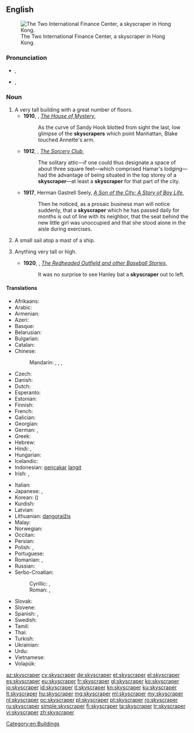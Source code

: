 ==English==
{{wikipedia}}
[[File:HK-2IFC-sj cropped.jpg|thumb|right|The Two International Finance Center, a skyscraper in Hong Kong.]]

===Pronunciation===
* {{a|UK}} {{IPA|/ˈskaɪˌskɹeɪp.ə(ɹ)/}}, {{X-SAMPA|/"skaI%skr\eIp.@(r\)/}}
* {{a|GenAm}} {{IPA|/ˈskaɪˌskɹeɪpɚ/}}, {{X-SAMPA|/"skaI%skr\eIp@`/}}

===Noun===
{{en-noun}}

# A very tall building with a great number of floors.
#* '''1910''', {{w|William Henry Irwin}}, ''[http://www.gutenberg.org/cache/epub/12678/pg12678.txt The House of Mystery]'',
#*: As the curve of Sandy Hook blotted from sight the last, low glimpse of the '''skyscrapers''' which point Manhattan, Blake touched Annette's arm.
#* '''1912''', {{w|Elliott O'Donnell}}, ''[http://www.gutenberg.org/files/14317/14317-h/14317-h.htm The Sorcery Club]'',
#*: The solitary attic—if one could thus designate a space of about three square feet—which comprised Hamar's lodging—had the advantage of being situated in the top storey of a '''skyscraper'''—at least a '''skyscraper''' for that part of the city.
#* '''1917''', Herman Gastrell Seely, ''[http://www.gutenberg.org/files/20708/20708-h/20708-h.htm A Son of the City: A Story of Boy Life]'',
#*: Then he noticed, as a prosaic business man will notice suddenly, that a '''skyscraper''' which he has passed daily for months is out of line with its neighbor, that the seat behind the new little girl was unoccupied and that she stood alone in the aisle during exercises.
# {{context|archaic|lang=en}} A small sail atop a mast of a ship.
# {{context|figuratively|lang=en}} Anything very tall or high.
#* '''1920''', {{w|Zane Grey}}, ''[http://www.gutenberg.org/files/385/385-h/385-h.htm The Redheaded Outfield and other Baseball Stories]'',
#*: It was no surprise to see Hanley bat a '''skyscraper''' out to left.

====Translations====
{{trans-top|tall building}}
* Afrikaans: {{t-|af|wolkekrabber}}
* Arabic: {{t-|ar|ناطحة سحاب|f|tr=naaTiHat saHaab|sc=Arab}}
* Armenian: {{t-|hy|երկնաքեր|tr=erknakʿer|sc=Armn}}
* Azeri: {{t-|az|göydələn}}
* Basque: {{t-|eu|etxeorratz}}
* Belarusian: {{t-|be|небасяг|m|tr=nebasjáh|sc=Cyrl}}
* Bulgarian: {{t-|bg|небостъргач|m|tr=nebostărgač|sc=Cyrl}}
* Catalan: {{t-|ca|gratacel|m}}
* Chinese:
*: Mandarin: {{t-|cmn|摩天大樓|sc=Hani}}, {{t-|cmn|摩天大楼|tr=mótiān dàlóu|sc=Hani}}, {{t|cmn|摩天樓|sc=Hani}}, {{t|cmn|摩天楼|tr=mótiānlóu|sc=Hani}}
* Czech: {{t+|cs|mrakodrap|m}}
* Danish: {{t-|da|skyskraber|c}}
* Dutch: {{t+|nl|wolkenkrabber|m}}
* Esperanto: {{t-|eo|nubskrapulo}}
* Estonian: {{t-|et|pilvelõhkuja}}
* Finnish: {{t+|fi|pilvenpiirtäjä}}
* French: {{t+|fr|gratte-ciel|m}}
* Galician: {{t+|gl|rañaceos|m}}
* Georgian: {{t-|ka|ცათამბჯენი|tr=tsatambjeni|sc=Geor}}
* German: {{t+|de|Wolkenkratzer|m}}, {{t+|de|Hochhaus|n}}
* Greek: {{t+|el|ουρανοξύστης|m|tr=uranoxístis}}
* Hebrew: {{t+|he|גורד שחקים|m|alt=גּוֹרֵד־שְׁחָקִים|tr=goréd-sh'khakím}}
* Hindi: {{t-|hi|गगनचुंबी इमारत|tr=gaganacumbī imārat|sc=Deva}}, {{t-|hi|गगनचुम्बी इमारत|tr=gaganacumbī imārat|sc=Deva}}
* Hungarian: {{t+|hu|felhőkarcoló}}
* Icelandic: {{t-|is|skýjakljúfur|m}}
* Indonesian: [[pencakar]] [[langit]]
* Irish: {{t-|ga|ilstórach|m}}, {{t-|ga|teach spéire|m}}
{{trans-mid}}
* Italian: {{t+|it|grattacielo|m}}
* Japanese: {{t-|ja|超高層ビル|tr=chōkōsō-biru|sc=Jpan}}, {{t-|ja|摩天楼|tr=まてんろう, matenrō|sc=Jpan}}
* Korean: {{t+|ko|마천루|tr=macheollu|sc=Kore}} ({{t+|ko|摩天樓|sc=Kore}})
* Kurdish: {{t+|ku|balexane|f}}
* Latvian: {{t-|lv|debesskrāpis}}
* Lithuanian: [[dangoraižis]]
* Malay: {{t-|ms|pencakar langit}}
* Norwegian: {{t-|no|skyskraper}}
* Occitan: {{t+|oc|gratacèl|m}}
* Persian: {{t+|fa|آسمانخراش}}
* Polish: {{t+|pl|wieżowiec|m}}, {{t+|pl|drapacz chmur|m}}
* Portuguese: {{t-|pt|arranha-céu|m}}
* Romanian: {{t-|ro|zgârie-nori}}, {{t+|ro|building|n}}
* Russian: {{t+|ru|небоскрёб|m|tr=neboskrjób}}
* Serbo-Croatian:
*: Cyrillic: {{t-|sh|небодер|m}}, {{t-|sh|облакодер|m}}
*: Roman: {{t-|sh|neboder|m}}, {{t-|sh|oblakoder|m}}
* Slovak: {{t-|sk|mrakodrap|m}}
* Slovene: {{t+|sl|nebotičnik|m}}
* Spanish: {{t+|es|rascacielos|m}}, {{t+|es|torre|f}}
* Swedish: {{t+|sv|skyskrapa|c}}
* Tamil: {{t-|ta|வானளாவி|tr=vāṅaḷāvi}}
* Thai: {{t-|th|ตึกระฟ้า|tr=tiikrafâa}}
* Turkish: {{t+|tr|gökdelen}}
* Ukrainian: {{t-|uk|хмарочос|m|tr=xmaročós|sc=Cyrl}}
* Urdu: {{t-|ur|بلند}} {{t-|ur|ترین}} {{t-|ur|عمارات}}
* Vietnamese: {{t+|vi|nhà chọc trời}}
* Volapük: {{t+|vo|silikratabumot}}
{{trans-bottom}}

{{trans-top|sail}}
{{trans-mid}}
{{trans-bottom}}

[[Category:en:Buildings]]

[[az:skyscraper]]
[[cy:skyscraper]]
[[de:skyscraper]]
[[et:skyscraper]]
[[el:skyscraper]]
[[es:skyscraper]]
[[eu:skyscraper]]
[[fr:skyscraper]]
[[gl:skyscraper]]
[[ko:skyscraper]]
[[io:skyscraper]]
[[id:skyscraper]]
[[it:skyscraper]]
[[kn:skyscraper]]
[[ku:skyscraper]]
[[lt:skyscraper]]
[[hu:skyscraper]]
[[mg:skyscraper]]
[[ml:skyscraper]]
[[my:skyscraper]]
[[nl:skyscraper]]
[[oc:skyscraper]]
[[pl:skyscraper]]
[[pt:skyscraper]]
[[ro:skyscraper]]
[[ru:skyscraper]]
[[simple:skyscraper]]
[[fi:skyscraper]]
[[ta:skyscraper]]
[[tr:skyscraper]]
[[vi:skyscraper]]
[[zh:skyscraper]]